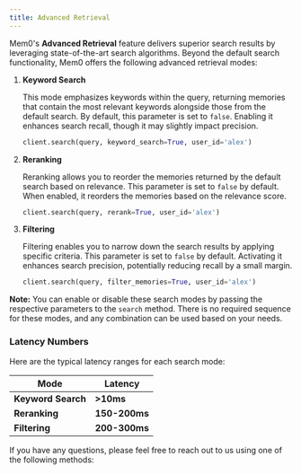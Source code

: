 ```yaml
---
title: Advanced Retrieval
---
```


Mem0's **Advanced Retrieval** feature delivers superior search results by leveraging state-of-the-art search algorithms. Beyond the default search functionality, Mem0 offers the following advanced retrieval modes:

1. **Keyword Search**

   This mode emphasizes keywords within the query, returning memories that contain the most relevant keywords alongside those from the default search. By default, this parameter is set to `false`. Enabling it enhances search recall, though it may slightly impact precision.

   ```python
   client.search(query, keyword_search=True, user_id='alex')
   ```

2. **Reranking**

   Reranking allows you to reorder the memories returned by the default search based on relevance. This parameter is set to `false` by default. When enabled, it reorders the memories based on the relevance score.

   ```python
   client.search(query, rerank=True, user_id='alex')
   ```

3. **Filtering**

   Filtering enables you to narrow down the search results by applying specific criteria. This parameter is set to `false` by default. Activating it enhances search precision, potentially reducing recall by a small margin.

   ```python
   client.search(query, filter_memories=True, user_id='alex')
   ```

**Note:** You can enable or disable these search modes by passing the respective parameters to the `search` method. There is no required sequence for these modes, and any combination can be used based on your needs.


### Latency Numbers

Here are the typical latency ranges for each search mode:

| **Mode**            | **Latency**      |
|---------------------|------------------|
| **Keyword Search**  | **>10ms**        |
| **Reranking**       | **150-200ms**    |
| **Filtering**       | **200-300ms**    |


If you have any questions, please feel free to reach out to us using one of the following methods:

<Snippet file="get-help.mdx" />